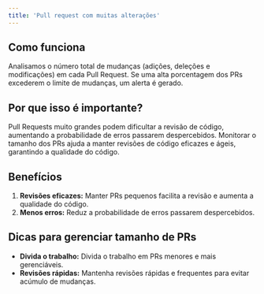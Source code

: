 ```yaml
---
title: 'Pull request com muitas alterações'
---
```


## Como funciona

Analisamos o número total de mudanças (adições, deleções e modificações) em cada Pull Request. Se uma alta porcentagem dos PRs excederem o limite de mudanças, um alerta é gerado.

## Por que isso é importante?

Pull Requests muito grandes podem dificultar a revisão de código, aumentando a probabilidade de erros passarem despercebidos. Monitorar o tamanho dos PRs ajuda a manter revisões de código eficazes e ágeis, garantindo a qualidade do código.

## Benefícios

1. **Revisões eficazes:** Manter PRs pequenos facilita a revisão e aumenta a qualidade do código.
2. **Menos erros:** Reduz a probabilidade de erros passarem despercebidos.

## Dicas para gerenciar tamanho de PRs

- **Divida o trabalho:** Divida o trabalho em PRs menores e mais gerenciáveis.
- **Revisões rápidas:** Mantenha revisões rápidas e frequentes para evitar acúmulo de mudanças.
